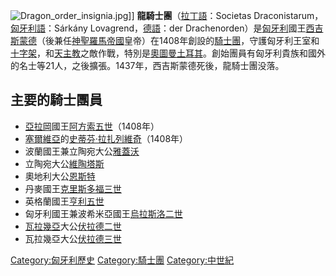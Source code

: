 [[File:Dragon_order_insignia.jpg|thumb]]]]
'''龍騎士團'''（[[拉丁語|拉丁語]]：Societas Draconistarum，[[匈牙利語|匈牙利語]]：Sárkány Lovagrend，[[德語|德語]]：der Drachenorden）是[[匈牙利|匈牙利]]國王[[西吉斯蒙德_(神聖羅馬帝國)|西吉斯蒙德]]（後兼任[[神聖羅馬帝國|神聖羅馬帝國]]皇帝）在1408年創設的[[騎士團|騎士團]]，守護匈牙利王室和[[十字架|十字架]]，和[[天主教|天主教]]之敵作戰，特別是[[奧圖曼土耳其|奧圖曼土耳其]]。創始團員有匈牙利貴族和國外的名士等21人，之後擴張。1437年，西吉斯蒙德死後，龍騎士團没落。

== 主要的騎士團員 ==
* [[亞拉岡王國|亞拉岡]]國王[[阿方索五世_(阿拉贡)|阿方索五世]]（1408年）
* [[塞爾維亞王國|塞爾維亞]]的[[史蒂芬·拉扎列維奇|史蒂芬·拉扎列維奇]]（1408年）
* 波蘭國王兼立陶宛大公[[雅蓋沃|雅蓋沃]]
* 立陶宛大公[[維陶塔斯|維陶塔斯]]
* 奧地利大公[[恩斯特_(奧地利)|恩斯特]]
* 丹麥國王[[克里斯多福三世|克里斯多福三世]]
* 英格蘭國王[[亨利五世_(英格蘭)|亨利五世]]
* 匈牙利國王兼波希米亞國王[[烏拉斯洛二世|烏拉斯洛二世]]
* [[瓦拉幾亞|瓦拉幾亞]]大公[[伏拉德二世|伏拉德二世]]
* 瓦拉幾亞大公[[伏拉德三世|伏拉德三世]]

{{commonscat|Order of the Dragon}}

[[Category:匈牙利歷史|Category:匈牙利歷史]]
[[Category:騎士團|Category:騎士團]]
[[Category:中世紀|Category:中世紀]]